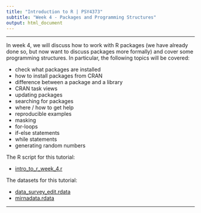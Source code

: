 ---
title: "Introduction to R | PSY4373"
subtitle: "Week 4 - Packages and Programming Structures"
output: html_document
---

---

In week 4, we will discuss how to work with R packages (we have already done so, but now want to discuss packages more formally) and cover some programming structures. In particular, the following topics will be covered:

- check what packages are installed
- how to install packages from CRAN
- difference between a package and a library
- CRAN task views
- updating packages
- searching for packages
- where / how to get help
- reproducible examples
- masking
- for-loops
- if-else statements
- while statements
- generating random numbers

The R script for this tutorial:

- [intro_to_r_week_4.r](FIXME!)

The datasets for this tutorial:

- [data_survey_edit.rdata](FIXME!)
- [mirnadata.rdata](FIXME!)

---
